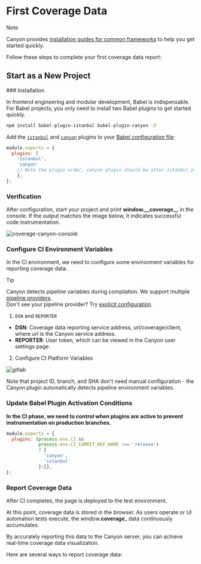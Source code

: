 
# First Coverage Data

> [!NOTE]
>
> Canyon provides [installation guides for common frameworks](/documentation/installation/getting-started) to help you get started quickly.

Follow these steps to complete your first coverage data report:

## Start as a New Project

<Steps>
  ### Installation

In frontend engineering and modular development, Babel is indispensable. For Babel projects, you only need to install two Babel plugins to get started quickly.

```sh npm2yarn
npm install babel-plugin-istanbul babel-plugin-canyon -D
```

Add the [`istanbul`](https://www.npmjs.com/package/babel-plugin-istanbul) and [`canyon`](https://www.npmjs.com/package/babel-plugin-canyon) plugins to your [Babel configuration file](https://babeljs.io/docs/config-files#configuration-file-types):

  ```js filename="babel.config.js" {3,4} copy
  module.exports = {
    plugins: [
      'istanbul',
      'canyon'
      // Note the plugin order, canyon plugin should be after istanbul plugin
      ],
  };
  ```

### Verification

After configuration, start your project and print **window.\_\_coverage\_\_** in the console. If the output matches the image below, it indicates successful code instrumentation.

![coverage-canyon-console](/static/documentation/getting-started/first-coverage/coverage-canyon-console.png)

### Configure CI Environment Variables

In the CI environment, we need to configure some environment variables for reporting coverage data.

> [!TIP]
>
> Canyon detects pipeline variables during compilation. We support multiple [pipeline providers](/documentation/reference/provider).<br/>
> Don't see your pipeline provider? Try [explicit configuration](/documentation/ecosystem/babel-plugin-canyon#配置).


1. `DSN` and `REPORTER`

- **DSN**: Coverage data reporting service address, url/coverage/client, where url is the Canyon service address.
- **REPORTER**: User token, which can be viewed in the Canyon user settings page.

2. Configure CI Platform Variables

![gitlab](/static/documentation/getting-started/first-coverage/gitlab-var-config.png)

<Callout type="info" emoji="ℹ️">
  Note that project ID, branch, and SHA don't need manual configuration - the Canyon plugin automatically detects pipeline environment variables.
</Callout>

  ### Update Babel Plugin Activation Conditions

  __In the CI phase, we need to control when plugins are active to prevent instrumentation on production branches.__

  ```js {2,3} copy
  module.exports = {
    plugins: (process.env.CI &&
              process.env.CI_COMMIT_REF_NAME !== 'release')
              ? [
                'canyon',
                'istanbul'
              ]:[],
  };
  ```

  ### Report Coverage Data

  After CI completes, the page is deployed to the test environment.

  At this point, coverage data is stored in the browser. As users operate or UI automation tests execute, the window.__coverage___ data continuously accumulates.

  By accurately reporting this data to the Canyon server, you can achieve real-time coverage data visualization.


  Here are several ways to report coverage data:

  <Cards>
  <Cards.Card
    title="UI Automation Testing"
    href="/documentation/end-to-end-testing/playwright"
  />
  <Cards.Card
    title="Manual Testing"
    href="/documentation/ecosystem/canyon-extension"
  />
</Cards>
</Steps>
